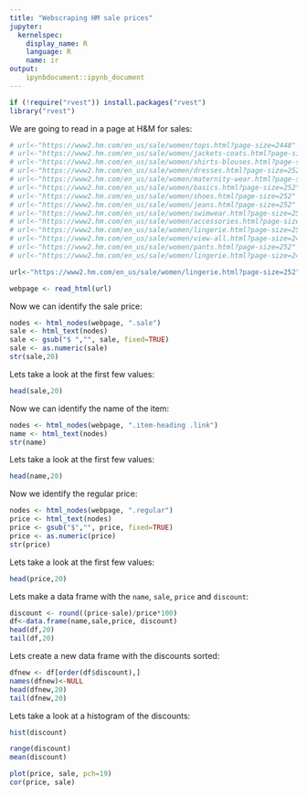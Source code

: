 ```yaml
---
title: "Webscraping HM sale prices"
jupyter:
  kernelspec:
    display_name: R
    language: R
    name: ir
output:
    ipynbdocument::ipynb_document
---
```


```r
if (!require("rvest")) install.packages("rvest")
library("rvest")
```

We are going to read in a page at H&M for sales:

```r
# url<-"https://www2.hm.com/en_us/sale/women/tops.html?page-size=2448"
# url<-"https://www2.hm.com/en_us/sale/women/jackets-coats.html?page-size=252"
# url<-"https://www2.hm.com/en_us/sale/women/shirts-blouses.html?page-size=252"
# url<-"https://www2.hm.com/en_us/sale/women/dresses.html?page-size=252"
# url<-"https://www2.hm.com/en_us/sale/women/maternity-wear.html?page-size=252"
# url<-"https://www2.hm.com/en_us/sale/women/basics.html?page-size=252"
# url<-"https://www2.hm.com/en_us/sale/women/shoes.html?page-size=252"
# url<-"https://www2.hm.com/en_us/sale/women/jeans.html?page-size=252"
# url<-"https://www2.hm.com/en_us/sale/women/swimwear.html?page-size=252"
# url<-"https://www2.hm.com/en_us/sale/women/accessories.html?page-size=252"
# url<-"https://www2.hm.com/en_us/sale/women/lingerie.html?page-size=252"
# url<-"https://www2.hm.com/en_us/sale/women/view-all.html?page-size=2448"
# url<-"https://www2.hm.com/en_us/sale/women/pants.html?page-size=252"
# url<-"https://www2.hm.com/en_us/sale/women/lingerie.html?page-size=2448"

url<-"https://www2.hm.com/en_us/sale/women/lingerie.html?page-size=252"

webpage <- read_html(url)
```

Now we can identify the sale price:

```r
nodes <- html_nodes(webpage, ".sale")
sale <- html_text(nodes)
sale <- gsub("$ ","", sale, fixed=TRUE)
sale <- as.numeric(sale)
str(sale,20)
```

Lets take a look at the first few values:

```r
head(sale,20)
```

Now we can identify the name of the item:

```r
nodes <- html_nodes(webpage, ".item-heading .link")
name <- html_text(nodes)
str(name)
```

Lets take a look at the first few values:

```r
head(name,20)
```


Now we identify the regular price:

```r
nodes <- html_nodes(webpage, ".regular")
price <- html_text(nodes)
price <- gsub("$","", price, fixed=TRUE)
price <- as.numeric(price)
str(price)
```

Lets take a look at the first few values:

```r
head(price,20)
```

Lets make a data frame with the `name`, `sale`, `price` and `discount`: 

```r
discount <- round((price-sale)/price*100)
df<-data.frame(name,sale,price, discount)
head(df,20)
tail(df,20)
```

Lets create a new data frame with the discounts sorted:

```r
dfnew <- df[order(df$discount),]
names(dfnew)<-NULL
head(dfnew,20)
tail(dfnew,20)
```

Lets take a look at a histogram of the discounts:

```r
hist(discount)
```

```r
range(discount)
mean(discount)
```

```r
plot(price, sale, pch=19)
cor(price, sale)
```
